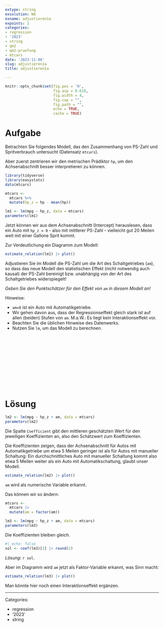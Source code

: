 ```yaml
---
extype: string
exsolution: NA
exname: adjustieren1a
expoints: 1
categories:
- regression
- '2023'
- string
- qm2
- qm2-pruefung
- mtcars
date: '2023-11-08'
slug: adjustieren1a
title: adjustieren1a

---
```






```r
knitr::opts_chunk$set(fig.pos = 'H',
                      fig.asp = 0.618,
                      fig.width = 4,
                      fig.cap = "", 
                      fig.path = "",
                      echo = TRUE,
                      cache = TRUE)
```





# Aufgabe



Betrachten Sie folgendes Modell, das den Zusammenhang von PS-Zahl und Spritverbrauch untersucht (Datensatz `mtcars`).


Aber zuerst zentrieren wir den metrischen Prädiktor `hp`, um den Achsenabschnitt besser interpretieren zu können. 

```r
library(tidyverse)
library(easystats)
data(mtcars)

mtcars <-
  mtcars %>% 
  mutate(hp_z = hp - mean(hp))
```


```r
lm1 <- lm(mpg ~ hp_z, data = mtcars)
parameters(lm1)
```


Jetzt können wir aus dem Achsenabschnitt (Intercept) herauslesen, dass ein Auto mit `hp_z = 0` - also mit mittlerer PS-Zahl - vielleicht gut 20 Meilen weit mit einer Gallone Sprit kommt.

Zur Verdeutlichung ein Diagramm zum Modell:

```r
estimate_relation(lm1) |> plot()
```




Adjustieren Sie im Modell die PS-Zahl um die Art des Schaltgetriebes (`am`), so dass das neue Modell den statistischen Effekt (nicht notwendig auch kausal) der PS-Zahl bereinigt bzw. unabhängig von der Art des Schaltgetriebes widerspiegelt!

*Geben Sie den Punktschätzer für den Effekt von `am` in diesem Modell an!*

Hinweise:

- `am=0` ist ein Auto mit Automatikgetriebe.
- Wir gehen davon aus, dass der Regressionseffekt gleich stark ist auf allen (beiden) Stufen von `am`. M.a.W.: Es liegt kein Interaktionseffekt vor.
- Beachten Sie die üblichen Hinweise des Datenwerks.
- Nutzen Sie `lm`, um das Modell zu berechnen.


</br>
</br>
</br>
</br>
</br>
</br>
</br>
</br>
</br>
</br>

# Lösung




```r
lm2 <- lm(mpg ~ hp_z + am, data = mtcars)
parameters(lm2)
```




Die Spalte `Coefficient` gibt den mittleren geschätzten Wert für den jeweiligen Koeffizienten an,
also den Schätzwert zum Koeffizienten.

Die Koeffizienten zeigen, dass der Achsenabschnitt für Autos mit Automatikgetriebe um etwa 5 Meilen geringer ist als für Autos mit manueller Schaltung: Ein durchschnittliches Auto mit manueller Schaltung kommt also etwa 5 Meilen weiter als ein Auto mit Automatikschaltung, glaubt unser Modell.


```r
estimate_relation(lm2) |> plot()
```


`am` wird als numerische Variable erkannt.

Das können wir so ändern:

```r
mtcars <- 
  mtcars |> 
  mutate(am = factor(am))
```



```r
lm3 <- lm(mpg ~ hp_z + am, data = mtcars)
parameters(lm3)
```


Die Koeffizienten bleiben gleich.


```r
#| echo: false
sol <- coef(lm3)[3] |> round(2)
```

*Lösung:* `r sol`.


Aber im Diagramm wird `am` jetzt als Faktor-Variable erkannt, was Sinn macht:


```r
estimate_relation(lm3) |> plot()
```

Man könnte hier noch einen Interaktionseffekt ergänzen.



---

Categories: 

- regression
- '2023'
- string

